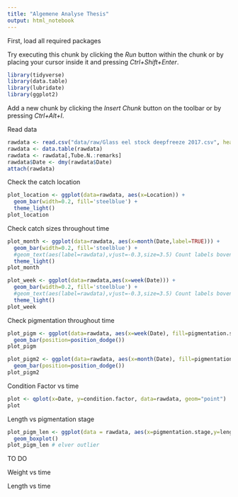 ```yaml
---
title: "Algemene Analyse Thesis"
output: html_notebook
---
```


First, load all required packages

Try executing this chunk by clicking the *Run* button within the chunk or by placing your cursor inside it and pressing *Ctrl+Shift+Enter*. 

```r
library(tidyverse)
library(data.table)
library(lubridate)
library(ggplot2)
```

Add a new chunk by clicking the *Insert Chunk* button on the toolbar or by pressing *Ctrl+Alt+I*.

Read data

```r
rawdata <- read.csv("data/raw/Glass eel stock deepfreeze 2017.csv", header = TRUE, sep = ";")
rawdata <- data.table(rawdata)
rawdata <- rawdata[,Tube.N.:remarks]
rawdata$Date <- dmy(rawdata$Date)
attach(rawdata)
```

Check the catch location

```r
plot_location <- ggplot(data=rawdata, aes(x=Location)) +
  geom_bar(width=0.2, fill='steelblue') + 
  theme_light()
plot_location
```

Check catch sizes throughout time

```r
plot_month <- ggplot(data=rawdata, aes(x=month(Date,label=TRUE))) +
  geom_bar(width=0.2, fill='steelblue') +
  #geom_text(aes(label=rawdata),vjust=-0.3,size=3.5) Count labels boven barplot <- lukt niet
  theme_light()
plot_month

plot_week <- ggplot(data=rawdata,aes(x=week(Date))) +
  geom_bar(width=0.2, fill='steelblue') +
  #geom_text(aes(label=rawdata),vjust=-0.3,size=3.5) Count labels boven barplot <- lukt niet
  theme_light()
plot_week
```

Check pigmentation throughout time

```r
plot_pigm <- ggplot(data=rawdata, aes(x=week(Date), fill=pigmentation.stage)) +
  geom_bar(position=position_dodge())
plot_pigm

plot_pigm2 <- ggplot(data=rawdata, aes(x=month(Date), fill=pigmentation.stage)) +
  geom_bar(position=position_dodge())
plot_pigm2
```


Condition Factor vs time
```r
plot <- qplot(x=Date, y=condition.factor, data=rawdata, geom="point")
plot
```

Length vs pigmentation stage
```r
plot_pigm_len <- ggplot(data = rawdata, aes(x=pigmentation.stage,y=length..mm.)) +
  geom_boxplot()
plot_pigm_len # elver outlier
```

TO DO

Weight vs time


Length vs time

